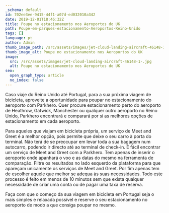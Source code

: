 ```yaml
---
_schema: default
id: 702ee3ee-9415-44f1-a07d-ed032010a342
date: 2019-12-01T18:46:32Z
title: Poupe no estacionamento nos Aeroportos do UK
path: Poupe-em-parques-estacionamento-Aeroportos-Reino-Unido
tags: []
language: pt
author: Admin
thumb_image_path: /src/assets/images/jet-cloud-landing-aircraft-46148-1-.jpg
thumb_image_alt: Poupe no estacionamento nos Aeroportos do UK
image:
  src: /src/assets/images/jet-cloud-landing-aircraft-46148-1-.jpg
  alt: Poupe no estacionamento nos Aeroportos do UK
seo:
  open_graph_type: article
  no_index: false
---
```

Caso viaje do Reino Unido até Portugal, para a sua próxima viagem de bicicleta,
aproveite a oportunidade para poupar no estacionamento do aeroporto com
Parkhero. Quer procure estacionamento perto do aeroporto de Heathrow, Gatwick,
Manchester ou qualquer outro aeroporto no Reino Unido, Parkhero encontrará e
comparará por si as melhores opções de estacionamento em cada aeroporto.

Para aqueles que viajam em bicicleta própria, um serviço de Meet and Greet é a
melhor opção, pois permite que deixe o seu carro à porta do terminal. Não terá
de se preocupar em levar toda a sua bagagem num autocarro, podendo ir directo
até ao terminal de check-in. É fácil encontrar um serviço de Meet and Greet com
a Parkhero. Tem apenas de inserir o aeroporto onde apanhará o voo e as datas do
mesmo na ferramenta de comparação. Filtre os resultados no lado esquerdo da
plataforma para que apareçam unicamente os serviços de Meet and Greet. Por fim
apenas tem de escolher aquele que melhor se adequa às suas necessidades. Todo
este processo é feito em menos de 10 minutos sem que exista qualquer necessidade
de criar uma conta ou de pagar uma taxa de reserva.

Faça com que o começo da sua viagem em bicicleta em Portugal seja o mais simples
e relaxada possível e reserve o seu estacionamento no aeroporto de modo a que
consiga poupar no mesmo.

&nbsp;